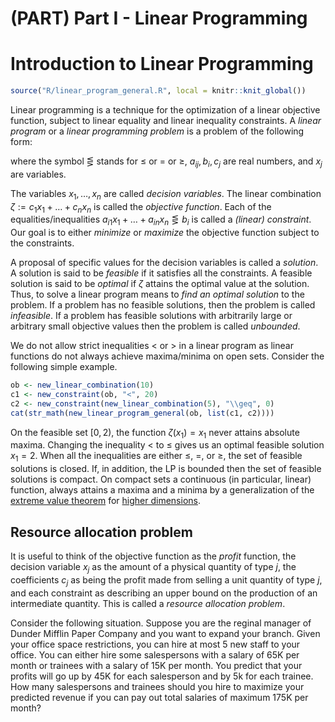 # (PART) Part I - Linear Programming {-}

# Introduction to Linear Programming

```r
source("R/linear_program_general.R", local = knitr::knit_global())
```


Linear programming is a technique for the optimization of a linear objective function, subject to linear equality and linear inequality constraints. A *linear program* or a *linear programming problem* is a problem of the following form:

\begin{equation}
  \begin{aligned}
    \mbox{optimize: } && c_1 x_1 + \dots + c_n x_n & \\
    \mbox{subject to: } 
      && a_{11} x_1 + \dots + a_{1n} x_n & \lesseqgtr b_1 \\
      && a_{21} x_1 + \dots + a_{2n} x_n & \lesseqgtr b_2 \\
      && \vdots &  \\
      && a_{m1} x_1 + \dots + a_{mn} x_n & \lesseqgtr b_m,
  \end{aligned}
  (\#eq:intro-lp)
\end{equation}
where the symbol $\lesseqgtr$ stands for $\leq$ or $=$ or $\geq$, $a_{ij}, b_i, c_j$ are real numbers, and $x_j$ are variables.

The variables $x_1, \dots, x_n$ are called *decision variables*. The linear combination $\zeta := c_1 x_1 + \dots + c_n x_n$ is called the *objective function*. Each of the equalities/inequalities $a_{i1} x_1 + \dots + a_{in} x_n \lesseqgtr b_i$ is called a *(linear) constraint*. Our goal is to either *minimize* or *maximize* the objective function subject to the constraints.

A proposal of specific values for the decision variables is called a *solution*. A solution is said to be *feasible* if it satisfies all the constraints. A feasible solution is said to be *optimal* if $\zeta$ attains the optimal value at the solution. Thus, to solve a linear program means to *find an optimal solution* to the problem. If a problem has no feasible solutions, then the problem is called *infeasible*. If a problem has feasible solutions with arbitrarily large or arbitrary small objective values then the problem is called *unbounded*.

:::{.remark}

We do not allow strict inequalities $<$ or $>$ in a linear program as linear functions do not always achieve maxima/minima on open sets. Consider the following simple example.

```r
ob <- new_linear_combination(10)
c1 <- new_constraint(ob, "<", 20)
c2 <- new_constraint(new_linear_combination(5), "\\geq", 0)
cat(str_math(new_linear_program_general(ob, list(c1, c2))))
```

On the feasible set $[0, 2)$, the function $\zeta(x_1) = x_1$ never attains absolute maxima.
Changing the inequality $<$ to $\leq$ gives us an optimal feasible solution $x_1 = 2$. When all the inequalities are either $\le$, $=$, or $\ge$, the set of feasible solutions is closed. If, in addition, the LP is bounded then the set of feasible solutions is compact. On compact sets a continuous (in particular, linear) function, always attains a maxima and a minima by a generalization of the [extreme value theorem](https://en.wikipedia.org/wiki/Extreme_value_theorem) for [higher dimensions](https://math.stackexchange.com/a/881569).

:::

## Resource allocation problem
It is useful to think of the objective function as the *profit* function, the decision variable $x_j$ as the amount of a physical quantity of type $j$, the coefficients $c_j$ as being the profit made from selling a unit quantity of type $j$, and each constraint as describing an upper bound on the production of an intermediate quantity. This is called a *resource allocation problem*.

::: {.example #dunder-mifflin-lp-intro}
Consider the following situation. Suppose you are the reginal manager of Dunder Mifflin Paper Company and you want to expand your branch. Given your office space restrictions, you can hire at most 5 new staff to your office. You can either hire some salespersons with a salary of 65K per month or trainees with a salary of 15K per month. You predict that your profits will go up by 45K for each salesperson and by 5k for each trainee. How many salespersons and trainees should you hire to maximize your predicted revenue if you can pay out total salaries of maximum 175K per month? 

:::